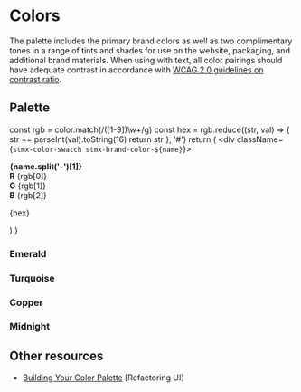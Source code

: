 
# Colors

The palette includes the primary brand colors as well as two complimentary tones in a range of tints and shades for use on the website, packaging, and additional brand materials. When using with text, all color pairings should have adequate contrast in accordance with [WCAG 2.0 guidelines on contrast ratio](https://contrast-ratio.com).

## Palette

  const rgb = color.match(/([1-9])\w+/g)
  const hex = rgb.reduce((str, val) => {
    str += parseInt(val).toString(16)
    return str
  }, '#')
  return (
    <div className={`stmx-color-swatch stmx-brand-color-${name}`}>
      <div className="line-block">
        <div className="line"><strong>{name.split('-')[1]}</strong></div>
        <div className="line"><strong>R</strong> {rgb[0]}</div>
        <div className="line"><strong>G</strong> {rgb[1]}</div>
        <div className="line"><strong>B</strong> {rgb[2]}</div>
      </div>
      <p>{hex}</p>
    </div>
  )
}

### Emerald

<SwatchGroup>
  <Swatch color="rgb(219 248 220)" name="emerald-100" />
  <Swatch color="rgb(203 246 213)" name="emerald-200" />
  <Swatch color="rgb(158 244 182)" name="emerald-300" />
  <Swatch color="rgb(117 228 153)" name="emerald-400" />
  <Swatch color="rgb(91 193 125)" name="emerald-500" />
  <Swatch color="rgb(81 173 112)" name="emerald-600" />
  <Swatch color="rgb(65 141 90)" name="emerald-700" />
  <Swatch color="rgb(47 105 66)" name="emerald-800" />
  <Swatch color="rgb(28 68 41)" name="emerald-900" />
</SwatchGroup>

### Turquoise

<SwatchGroup>
  <Swatch color="rgb(222 243 249)" name="turquoise-100" />
  <Swatch color="rgb(210 240 248)" name="turquoise-200" />
  <Swatch color="rgb(193 235 247)" name="turquoise-300" />
  <Swatch color="rgb(116 217 244)" name="turquoise-400" />
  <Swatch color="rgb(71 195 225)" name="turquoise-500" />
  <Swatch color="rgb(59 166 192)" name="turquoise-600" />
  <Swatch color="rgb(46 135 156)" name="turquoise-700" />
  <Swatch color="rgb(33 100 117)" name="turquoise-800" />
  <Swatch color="rgb(18 65 76)" name="turquoise-900" />
</SwatchGroup>

### Copper

<SwatchGroup>
  <Swatch color="rgb(250 235 226)" name="copper-100" />
  <Swatch color="rgb(250 229 217)" name="copper-200" />
  <Swatch color="rgb(249 212 190)" name="copper-300" />
  <Swatch color="rgb(248 184 144)" name="copper-400" />
  <Swatch color="rgb(249 148 77)" name="copper-500" />
  <Swatch color="rgb(223 119 36)" name="copper-600" />
  <Swatch color="rgb(182 96 28)" name="copper-700" />
  <Swatch color="rgb(137 70 17)" name="copper-800" />
  <Swatch color="rgb(90 44 9)" name="copper-900" />
</SwatchGroup>

### Midnight

<SwatchGroup>
  <Swatch color="rgb(237 238 242)" name="midnight-100" />
  <Swatch color="rgb(231 233 238)" name="midnight-200" />
  <Swatch color="rgb(216 220 229)" name="midnight-300" />
  <Swatch color="rgb(194 201 216)" name="midnight-400" />
  <Swatch color="rgb(167 177 199)" name="midnight-500" />
  <Swatch color="rgb(123 139 173)" name="midnight-600" />
  <Swatch color="rgb(104 122 162)" name="midnight-700" />
  <Swatch color="rgb(67 89 139)" name="midnight-800" />
  <Swatch color="rgb(41 57 94)" name="midnight-900" />
</SwatchGroup>

## Other resources

- [Building Your Color Palette](https://refactoringui.com/previews/building-your-color-palette/) [Refactoring UI]

